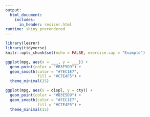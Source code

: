 ```yaml
---
output: 
  html_document:
    includes:
      in_header: resizer.html
runtime: shiny_prerendered
---
```


```r
library(learnr)
library(tidyverse)
knitr::opts_chunk$set(echo = FALSE, exercise.cap = "Example")
```


```r
ggplot(mpg, aes(x = ___, y = ___)) +
  geom_point(color = "#B3E5D9") +
  geom_smooth(color = "#7EC1E7",
              fill = "#C7E4F5") +
  theme_minimal(15)
```


```r
ggplot(mpg, aes(x = displ, y = cty)) +
  geom_point(color = "#B3E5D9") +
  geom_smooth(color = "#7EC1E7",
              fill = "#C7E4F5") +
  theme_minimal(15)
```


<div data-iframe-height></div>